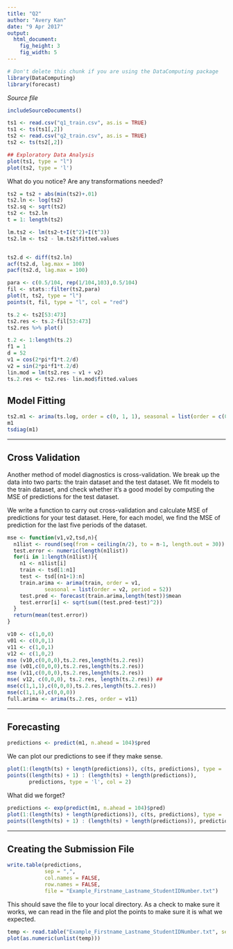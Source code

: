 ```yaml
---
title: "Q2"
author: "Avery Kan"
date: "9 Apr 2017"
output: 
  html_document:
    fig_height: 3
    fig_width: 5
---
```

<!-- Don't edit in between this line and the one below -->
```r
# Don't delete this chunk if you are using the DataComputing package
library(DataComputing)
library(forecast)
```
*Source file* 
```r
includeSourceDocuments()
```
<!-- Don't edit the material above this line -->
```r
ts1 <- read.csv("q1_train.csv", as.is = TRUE)
ts1 <- ts(ts1[,2])
ts2 <- read.csv("q2_train.csv", as.is = TRUE)
ts2 <- ts(ts2[,2])

## Exploratory Data Analysis
plot(ts1, type = "l")
plot(ts2, type = 'l')
```

What do you notice? Are any transformations needed?

```r
ts2 = ts2 + abs(min(ts2)+.01)
ts2.ln <- log(ts2)
ts2.sq <- sqrt(ts2)
ts2 <- ts2.ln
t = 1: length(ts2)

lm.ts2 <- lm(ts2~t+I(t^2)+I(t^3))
ts2.lm <- ts2 - lm.ts2$fitted.values


ts2.d <- diff(ts2.ln)
acf(ts2.d, lag.max = 100)
pacf(ts2.d, lag.max = 100)

para <- c(0.5/104, rep(1/104,103),0.5/104)
fil <- stats::filter(ts2,para)
plot(t, ts2, type = "l")
points(t, fil, type = "l", col = "red")

ts.2 <- ts2[53:473]
ts2.res <- ts.2-fil[53:473]
ts2.res %>% plot()

t.2 <- 1:length(ts.2)
f1 = 1
d = 52
v1 = cos(2*pi*f1*t.2/d)
v2 = sin(2*pi*f1*t.2/d)
lin.mod = lm(ts2.res ~ v1 + v2)
ts.2.res <- ts2.res- lin.mod$fitted.values
```




## Model Fitting 

```r
ts2.m1 <- arima(ts.log, order = c(0, 1, 1), seasonal = list(order = c(0, 1, 1), period = 52))
m1
tsdiag(m1)
```

---

## Cross Validation

Another method of model diagnostics is cross-validation. We break up the data into two parts: the train dataset and the test dataset. We fit models to the train dataset, and check whether it's a good model by computing the MSE of predictions for the test dataset. 

We write a function to carry out cross-validation and calculate MSE of predictions for your test dataset. Here, for each model, we find the MSE of prediction for the last five periods of the dataset. 

```r
mse <- function(v1,v2,tsd,n){
  n1list <- round(seq(from = ceiling(n/2), to = n-1, length.out = 30))
  test.error <- numeric(length(n1list))
  for(i in 1:length(n1list)){
    n1 <- n1list[i]
    train <- tsd[1:n1]
    test <- tsd[(n1+1):n]
    train.arima <- arima(train, order = v1, 
            seasonal = list(order = v2, period = 52)) 
    test.pred <- forecast(train.arima,length(test))$mean
    test.error[i] <- sqrt(sum((test.pred-test)^2))
  }
  return(mean(test.error))
}

v10 <- c(1,0,0)
v01 <- c(0,0,1)
v11 <- c(1,0,1)
v12 <- c(1,0,2)
mse (v10,c(0,0,0),ts.2.res,length(ts.2.res)) 
mse (v01,c(0,0,0),ts.2.res,length(ts.2.res))
mse (v11,c(0,0,0),ts.2.res,length(ts.2.res))
mse( v12, c(0,0,0), ts.2.res, length(ts.2.res)) ##
mse(c(1,1,1),c(0,0,0),ts.2.res,length(ts.2.res))
mse(c(1,1,6),c(0,0,0))
full.arima <- arima(ts.2.res, order = v11)

```

---

## Forecasting

```r
predictions <- predict(m1, n.ahead = 104)$pred
```

We can plot our predictions to see if they make sense.

```r
plot(1:(length(ts) + length(predictions)), c(ts, predictions), type = 'l', col = 1)
points((length(ts) + 1) : (length(ts) + length(predictions)), 
       predictions, type = 'l', col = 2)
```


What did we forget?

```r
predictions <- exp(predict(m1, n.ahead = 104)$pred)
plot(1:(length(ts) + length(predictions)), c(ts, predictions), type = 'l', col = 1)
points((length(ts) + 1) : (length(ts) + length(predictions)), predictions, type = 'l', col = 2)
```


---

## Creating the Submission File

```r
write.table(predictions,
            sep = ",",
            col.names = FALSE,
            row.names = FALSE,
            file = "Example_Firstname_Lastname_StudentIDNumber.txt")

```

This should save the file to your local directory. As a check to make sure it works, we can read in the file and plot the points to make sure it is what we expected.

```r
temp <- read.table("Example_Firstname_Lastname_StudentIDNumber.txt", sep = ",")
plot(as.numeric(unlist(temp)))
```


